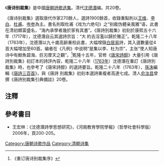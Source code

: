 《'''唐诗别裁集'''》是中國[[唐朝|唐朝]][[詩歌|詩歌]][[选集|选集]]。清代[[沈德潛|沈德潛]]编。共20卷。

《唐诗别裁集》選取唐代作家270餘人，選詩1900餘首，收錄重點則以[[王维|王维]]、[[李白|李白]]、[[杜甫|杜甫]]、[[岑参|岑参]]為主。書名則取杜甫《戏为六绝句》之“别裁伪體亲風雅”语，此書在清初頗富盛名，“海內承學者幾於家有其書”。《唐詩別裁集》初刻於康熙五十六年（1717年），沈德潛自云其選詩宗旨：“大
約去淫濫以歸於雅正”。乾隆二十八年（1763年），沈德潛以九十歲高齡重校此書，大幅增錄[[白居易|白居易]]詩，其入選數量從4首大幅增加至60首。编者在《凡例》中说明“是集以李、杜为宗”，主张“使人知唐诗中有鯨魚碧海、巨刃摩天之觀”。<ref>《重订唐诗别裁集序》</ref>乾隆十五年，官修《[[唐宋詩醇|唐宋詩醇]]》大量引用《唐詩別裁集》初訂本的詩評內容，乾隆二十八年（[[1763年|1763年]]）沈德潛在重訂《唐詩別裁集》時，也參考了《唐宋詩醇》的選詩要旨。乾隆二十八年（1763年），[[孫洙|孫洙]]編輯《[[唐詩三百首|唐詩三百首]]》，與《唐詩
別裁集》初刻本選詩重複者高達七成。清人[[俞汝昌|俞汝昌]]曾撰《唐詩別裁集引典備註》20卷。

==注釋==
{{reflist}}

==參考書目==
*王宏林：《沈德潛詩學思想研究》，《河南教育學院學報》（哲學社會科學版）2006年，頁200-205。

[[Category:唐朝诗歌作品|Category:唐朝诗歌作品]]
[[Category:清朝诗集|Category:清朝诗集]]